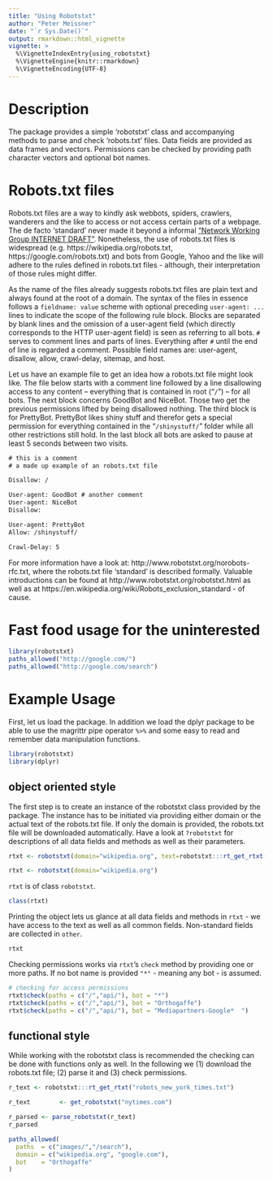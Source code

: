```yaml
---
title: "Using Robotstxt"
author: "Peter Meissner"
date: "`r Sys.Date()`"
output: rmarkdown::html_vignette
vignette: >
  %\VignetteIndexEntry{using_robotstxt}
  %\VignetteEngine{knitr::rmarkdown}
  %\VignetteEncoding{UTF-8}
---
```


# Description 

The package provides a simple 'robotstxt' class and accompanying methods to parse and check 'robots.txt' files. Data fields are provided as data frames and vectors. Permissions can be checked by providing path character vectors and optional bot names.
    
    
# Robots.txt files

Robots.txt files are a way to kindly ask webbots, spiders, crawlers, wanderers and the like to access or not access certain parts of a webpage. The de facto  'standard' never made it beyond a informal ["Network Working Group INTERNET DRAFT"](http://www.robotstxt.org/norobots-rfc.txt). Nonetheless, the use of  robots.txt files is widespread (e.g. https://wikipedia.org/robots.txt, https://google.com/robots.txt) and bots from Google, Yahoo and the like will adhere to the rules defined in robots.txt files - although, their interpretation of those rules might differ. 

As the name of the files already suggests robots.txt files are plain text and always found at the root of a domain. The syntax of the files in essence follows a `fieldname: value` scheme with optional preceding `user-agent: ...` lines to indicate the scope of the following rule block. Blocks are separated by blank lines and the omission of a user-agent field (which directly corresponds to the HTTP user-agent field) is seen as referring to all bots. `#` serves to comment lines and parts of lines. Everything after `#` until the end of line is regarded a comment. Possible field names are: user-agent, disallow, allow, crawl-delay, sitemap, and host. 


Let us have an example file to get an idea how a robots.txt file might look like. The file below starts with a comment line followed by a line disallowing access to any content -- everything that is contained in root ("`/`") -- for all bots. The next block concerns GoodBot and NiceBot. Those two get the previous permissions lifted by being disallowed nothing. The third block is for PrettyBot. PrettyBot likes shiny stuff and therefor gets a special permission for everything contained in the "`/shinystuff/`" folder while all other restrictions still hold. In the last block all bots are asked to pause at least 5 seconds between two visits. 


```robots.txt
# this is a comment 
# a made up example of an robots.txt file

Disallow: /

User-agent: GoodBot # another comment
User-agent: NiceBot
Disallow: 

User-agent: PrettyBot
Allow: /shinystuff/

Crawl-Delay: 5
```

For more information have a look at: http://www.robotstxt.org/norobots-rfc.txt, where the robots.txt file 'standard' is described formally. Valuable introductions can be found at http://www.robotstxt.org/robotstxt.html as well as at https://en.wikipedia.org/wiki/Robots_exclusion_standard - of cause. 

# Fast food usage for the uninterested

```r
library(robotstxt)
paths_allowed("http://google.com/")
paths_allowed("http://google.com/search")
```



# Example Usage 

First, let us load the package. In addition we load the dplyr package to be able to use the magrittr pipe operator `%>%` and some easy to read and remember data manipulation functions.

```r
library(robotstxt)
library(dplyr)
```

## object oriented style

The first step is to create an instance of the robotstxt class provided by the package. The instance has to be initiated via providing either domain or the actual text of the robots.txt file. If only the domain is provided, the robots.txt file will be downloaded automatically. Have a look at `?robotstxt` for descriptions of all data fields and methods as well as their parameters. 


```r
rtxt <- robotstxt(domain="wikipedia.org", text=robotstxt:::rt_get_rtxt("robots_wikipedia.txt"))
```

```r
rtxt <- robotstxt(domain="wikipedia.org")
```

`rtxt` is of class `robotstxt`.

```r
class(rtxt)
```

Printing the object lets us glance at all data fields and methods in `rtxt` - we have access to the text as well as all common fields. Non-standard fields are collected in `other`.

```r
rtxt
```

Checking permissions works via `rtxt`'s `check` method by providing one or more paths. If no bot name is provided `"*"` - meaning any bot - is assumed. 


```r
# checking for access permissions
rtxt$check(paths = c("/","api/"), bot = "*")
rtxt$check(paths = c("/","api/"), bot = "Orthogaffe")
rtxt$check(paths = c("/","api/"), bot = "Mediapartners-Google*  ")
```



## functional style

While working with the robotstxt class is recommended the checking can be done with functions only as well. In the following we (1) download the robots.txt file; (2) parse it and (3) check permissions.

```r
r_text <- robotstxt:::rt_get_rtxt("robots_new_york_times.txt")
```

```r
r_text        <- get_robotstxt("nytimes.com") 
```

```r
r_parsed <- parse_robotstxt(r_text)
r_parsed
```

```r
paths_allowed(
  paths  = c("images/","/search"), 
  domain = c("wikipedia.org", "google.com"),
  bot    = "Orthogaffe"
)
``` 






